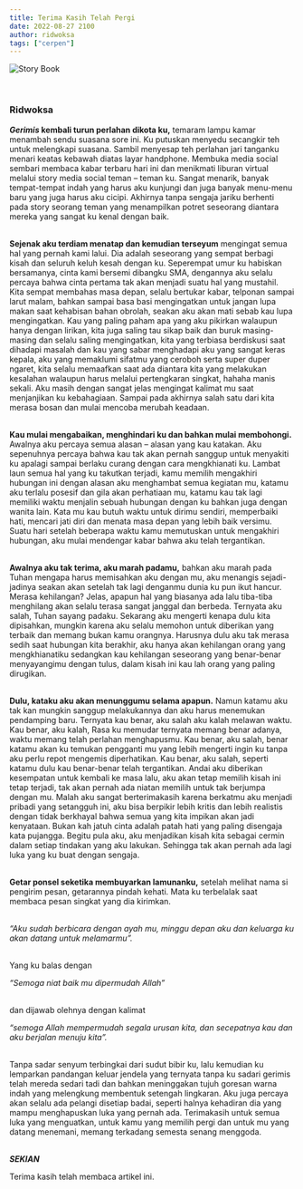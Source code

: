 ```yaml
---
title: Terima Kasih Telah Pergi 
date: 2022-08-27 2100
author: ridwoksa
tags: ["cerpen"]
---
```



![](https://cdn.pixabay.com/photo/2018/01/04/09/39/love-story-3060241_960_720.jpg "Story Book")

<br/>

### Ridwoksa

**_Gerimis_ kembali turun perlahan dikota ku,**
temaram lampu kamar menambah sendu suasana sore ini. Ku putuskan menyedu secangkir teh untuk melengkapi suasana. Sambil menyesap teh perlahan jari tanganku menari keatas kebawah diatas layar handphone. Membuka media social sembari membaca kabar terbaru hari ini dan menikmati liburan virtual melalui story media social teman – teman ku. Sangat menarik, banyak tempat-tempat indah yang harus aku kunjungi dan juga banyak menu-menu  baru yang juga harus aku cicipi. Akhirnya tanpa sengaja jariku berhenti pada story seorang teman yang menampilkan potret seseorang diantara mereka yang sangat ku kenal dengan baik.<br/><br/>

**Sejenak aku terdiam menatap dan kemudian terseyum**
mengingat semua hal yang pernah kami lalui. Dia adalah seseorang yang sempat berbagi kisah dan seluruh keluh kesah dengan ku. Seperempat umur ku habiskan bersamanya, cinta kami bersemi dibangku SMA, dengannya aku selalu percaya bahwa cinta pertama tak akan menjadi suatu hal yang mustahil. Kita sempat membahas masa depan, selalu bertukar kabar, telponan sampai larut malam, bahkan sampai basa basi mengingatkan untuk jangan lupa makan saat kehabisan bahan obrolah, seakan aku akan mati sebab kau lupa mengingatkan. Kau yang paling paham apa yang aku pikirkan walaupun hanya dengan lirikan, kita juga saling tau sikap baik dan buruk masing-masing dan selalu saling mengingatkan, kita yang terbiasa berdiskusi saat dihadapi masalah dan kau yang sabar menghadapi aku yang sangat keras kepala, aku yang memaklumi sifatmu yang ceroboh serta super duper ngaret, kita selalu memaafkan saat ada diantara kita yang melakukan kesalahan walaupun harus melalui pertengkaran singkat,  hahaha manis sekali. Aku masih dengan sangat jelas mengingat kalimat mu saat menjanjikan ku kebahagiaan. Sampai pada akhirnya salah satu dari kita merasa bosan dan mulai mencoba merubah keadaan.<br/><br/>

**Kau mulai mengabaikan, menghindari ku dan bahkan mulai membohongi.**
Awalnya aku percaya semua alasan – alasan yang kau katakan. Aku sepenuhnya percaya bahwa kau tak akan pernah sanggup untuk menyakiti ku apalagi sampai berlaku curang dengan cara mengkhianati ku. Lambat laun semua hal yang ku takutkan terjadi, kamu memilih mengakhiri hubungan ini dengan alasan aku menghambat semua kegiatan mu, katamu aku terlalu posesif dan gila akan perhatiaan mu, katamu kau tak lagi memiliki waktu menjalin sebuah hubungan dengan ku bahkan juga dengan wanita lain. Kata mu kau butuh waktu untuk dirimu sendiri, memperbaiki hati, mencari jati diri dan menata masa depan yang lebih baik versimu. Suatu hari setelah beberapa waktu kamu memutuskan untuk mengakhiri hubungan, aku mulai mendengar kabar bahwa aku telah tergantikan.<br/><br/>

**Awalnya aku tak terima, aku marah padamu,**
bahkan aku marah pada Tuhan mengapa harus memisahkan aku dengan mu, aku menangis sejadi-jadinya seakan akan setelah tak lagi denganmu dunia ku pun ikut hancur. Merasa kehilangan? Jelas, apapun hal yang biasanya ada lalu tiba-tiba menghilang akan selalu terasa sangat janggal dan berbeda. Ternyata aku salah, Tuhan sayang padaku. Sekarang aku mengerti kenapa dulu kita dipisahkan, mungkin karena aku selalu memohon untuk diberikan yang terbaik dan memang bukan kamu orangnya. Harusnya dulu aku tak merasa sedih saat hubungan kita berakhir, aku hanya akan kehilangan orang yang mengkhianatiku sedangkan kau kehilangan seseorang yang benar-benar menyayangimu dengan tulus, dalam kisah ini kau lah orang yang paling dirugikan.<br/><br/>

**Dulu, kataku aku akan menunggumu selama apapun.**
Namun katamu aku tak kan mungkin sanggup melakukannya dan aku harus menemukan pendamping baru. Ternyata kau benar, aku salah aku kalah melawan waktu. Kau benar, aku kalah, Rasa ku memudar ternyata memang benar adanya, waktu memang telah perlahan menghapusmu. Kau benar, aku salah, benar katamu akan ku temukan pengganti mu yang lebih mengerti ingin ku tanpa aku perlu repot mengemis diperhatikan. Kau benar, aku salah, seperti katamu dulu kau benar-benar telah tergantikan. Andai aku diberikan kesempatan untuk kembali ke masa lalu, aku akan tetap memilih kisah ini tetap terjadi, tak akan pernah ada niatan memilih untuk tak berjumpa dengan mu. Malah aku sangat berterimakasih karena berkatmu aku menjadi pribadi yang setangguh ini, aku bisa berpikir lebih kritis dan lebih realistis dengan tidak berkhayal bahwa semua yang kita impikan akan jadi kenyataan. Bukan kah jatuh cinta adalah patah hati yang paling disengaja kata pujangga. Begitu pula aku, aku menjadikan kisah kita sebagai cermin dalam setiap tindakan yang aku lakukan. Sehingga tak akan pernah ada lagi luka yang ku buat dengan sengaja.<br/><br/>

**Getar ponsel seketika membuyarkan lamunanku,** 
setelah melihat nama si pengirim pesan, getarannya pindah kehati. Mata ku terbelalak saat membaca pesan singkat yang dia kirimkan.<br/><br/>

*“Aku sudah berbicara dengan ayah mu, minggu depan aku dan keluarga ku akan datang untuk melamarmu”.*
 
<br/>
Yang ku balas dengan

*“Semoga niat baik mu dipermudah Allah”*

<br/>
dan dijawab olehnya dengan kalimat

*“semoga Allah mempermudah segala urusan kita, dan secepatnya kau dan aku berjalan menuju kita”.*

<br/>
Tanpa sadar senyum terbingkai dari sudut bibir ku, lalu kemudian ku lemparkan pandangan keluar jendela yang ternyata tanpa ku sadari gerimis telah mereda sedari tadi dan bahkan meninggakan tujuh goresan warna indah yang melengkung membentuk setengah lingkaran. Aku juga percaya akan selalu ada pelangi disetiap badai, seperti halnya kehadiran dia yang mampu menghapuskan luka yang pernah ada. Terimakasih untuk semua luka yang menguatkan, untuk kamu yang memilih pergi dan untuk mu yang datang menemani, memang terkadang semesta senang menggoda.<br/><br/>

 

***SEKIAN***

Terima kasih telah membaca artikel ini.
